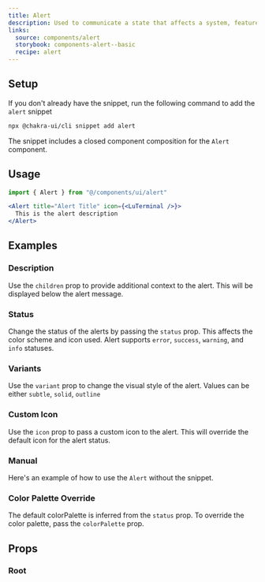 ```yaml
---
title: Alert
description: Used to communicate a state that affects a system, feature or page.
links:
  source: components/alert
  storybook: components-alert--basic
  recipe: alert
---
```


<ExampleTabs name="alert-basic" />

## Setup

If you don't already have the snippet, run the following command to add the
`alert` snippet

```sh
npx @chakra-ui/cli snippet add alert
```

The snippet includes a closed component composition for the `Alert` component.

## Usage

```jsx
import { Alert } from "@/components/ui/alert"
```

```jsx
<Alert title="Alert Title" icon={<LuTerminal />}>
  This is the alert description
</Alert>
```

## Examples

### Description

Use the `children` prop to provide additional context to the alert. This will be
displayed below the alert message.

<ExampleTabs name="alert-with-description" />

### Status

Change the status of the alerts by passing the `status` prop. This affects the
color scheme and icon used. Alert supports `error`, `success`, `warning`, and
`info` statuses.

<ExampleTabs name="alert-with-status" />

### Variants

Use the `variant` prop to change the visual style of the alert. Values can be
either `subtle`, `solid`, `outline`

<ExampleTabs name="alert-with-variants" />

### Custom Icon

Use the `icon` prop to pass a custom icon to the alert. This will override the
default icon for the alert status.

<ExampleTabs name="alert-with-custom-icon" />

### Manual

Here's an example of how to use the `Alert` without the snippet.

<ExampleTabs name="alert-manual" />

### Color Palette Override

The default colorPalette is inferred from the `status` prop. To override the
color palette, pass the `colorPalette` prop.

<ExampleTabs name="alert-with-color-palette-override" />

## Props

### Root

<PropTable component="Alert" part="Root" />
